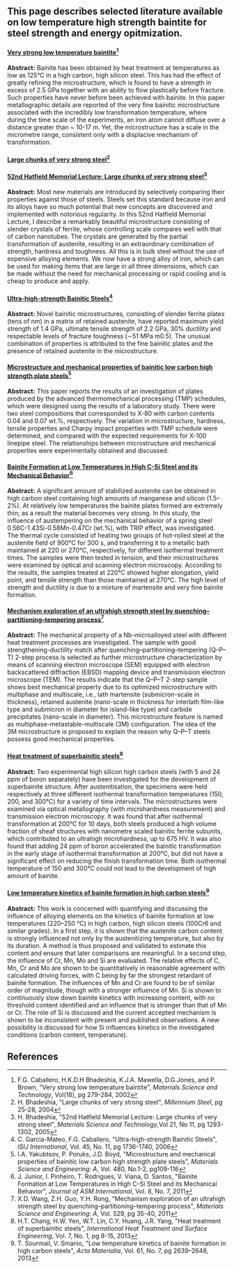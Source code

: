 {{MOST}}{{Lit}}
==This page describes selected literature available on low temperature high strength baintite for steel strength and energy opitmization.==

====[http://www.maneyonline.com/doi/abs/10.1179/026708301225000725 Very strong low temperature baintite<ref name="F.G. Caballero">
F.G. Caballero, H.K.D.H Bhadeshia, K.J.A. Mawella, D.G.Jones, and P. Brown, "Very strong low temperature baintite", ''Materials Science and Technology'', Vol(18), pg 279-284, 2002</ref>]====
'''Abstract:''' Bainite has been obtained by heat treatment at temperatures as low as 125°C in a high carbon, high silicon steel. This has had the effect of greatly refining the microstructure, which is found to have a strength in excess of 2.5 GPa together with an ability to flow plastically before fracture. Such properties have never before been achieved with bainite. In this paper metallographic details are reported of the very fine bainitic microstructure associated with the incredibly low transformation temperature, where during the time scale of the experiments, an iron atom cannot diffuse over a distance greater than ~ 10-17 m. Yet, the microstructure has a scale in the micrometre range, consistent only with a displacive mechanism of transformation.

====[http://millennium-steel.com/wp-content/uploads/articles/pdf/2004/pp25-28%20MS04.pdf Large chunks of very strong steel<ref name="H. Bhadeshia">H. Bhadeshia, "Large chunks of very strong steel", ''Millennium Steel'', pg 25-28, 2004</ref>]====

====[http://www.maneyonline.com/doi/abs/10.1179/174328405X63999 52nd Hatfield Memorial Lecture: Large chunks of very strong steel<ref name="H.K.D.H. Bhadeshia">H. Bhadeshia, "52nd Hatfield Memorial Lecture: Large chunks of very strong steel", ''Materials Science and Technology'',Vol 21, No 11, pg 1293-1302, 2005</ref>]====
'''Abstract:''' Most new materials are introduced by selectively comparing their properties against those of steels. Steels set this standard because iron and its alloys have so much potential that new concepts are discovered and implemented with notorious regularity. In this 52nd Hatfield Memorial Lecture, I describe a remarkably beautiful microstructure consisting of slender crystals of ferrite, whose controlling scale compares well with that of carbon nanotubes. The crystals are generated by the partial transformation of austenite, resulting in an extraordinary combination of strength, hardness and toughness. All this is in bulk steel without the use of expensive alloying elements. We now have a strong alloy of iron, which can be used for making items that are large in all three dimensions, which can be made without the need for mechanical processing or rapid cooling and is cheap to produce and apply.

====[https://www.jstage.jst.go.jp/article/isijinternational/45/11/45_11_1736/_article Ultra-high-strength Bainitic Steels<ref name="C. Garcia-Mateo">C. Garcia-Mateo, F.G. Caballero, "Ultra-high-strength Bainitic Steels", ''ISIJ International'', Vol. 45, No. 11, pg 1736-1740, 2006</ref>]====
'''Abstract:''' Novel bainitic microstructures, consisting of slender ferrite plates (tens of nm) in a matrix of retained austenite, have reported maximum yield strength of 1.4 GPa, ultimate tensile strength of 2.2 GPa, 30% ductility and respectable levels of fracture toughness (∼51 MPa m0.5). The unusual combination of properties is attributed to the fine bainitic plates and the presence of retained austenite in the microstructure.

====[http://www.sciencedirect.com/science/article/pii/S092150930701386X Microstructure and mechanical properties of bainitic low carbon high strength plate steels<ref name="I. Yakubtsov">I.A. Yakubtsov, P. Poruks, J.D. Boyd, "Microstructure and mechanical properties of bainitic low carbon high strength plate steels", ''Materials Science and Engineering: A'', Vol. 480, No.1-2, pg109-116</ref>]====
'''Abstract:''' This paper reports the results of an investigation of plates produced by the advanced thermomechanical processing (TMP) schedules, which were designed using the results of a laboratory study. There were two steel compositions that corresponded to X-80 with carbon contents 0.04 and 0.07 wt.%, respectively. The variation in microstructure, hardness, tensile properties and Charpy impact properties with TMP schedule were determined, and compared with the expected requirements for X-100 linepipe steel. The relationships between microstructure and mechanical properties were experimentally obtained and discussed.

====[http://compass.astm.org/DIGITAL_LIBRARY/JOURNALS/JAI/PAGES/JAI103418.htm Bainite Formation at Low Temperatures in High C-Si Steel and its Mechanical Behavior<ref name="J. Junior">J. Junior, I. Pinheiro, T. Rodrigues, V. Viana, D. Santos, "Bainite Formation at Low Temperatures in High C-Si Steel and its Mechanical Behavior", ''Journal of ASM International'', Vol. 8, No. 7, 2011</ref>]====
'''Abstract:''' A significant amount of stabilized austenite can be obtained in high carbon steel containing high amounts of manganese and silicon (1.5–2%). At relatively low temperatures the bainite plates formed are extremely thin; as a result the material becomes very strong. In this study, the influence of austempering on the mechanical behavior of a spring steel 0.56C-1.43Si-0.58Mn-0.47Cr (wt.%), with TRIP effect, was investigated. The thermal cycle consisted of heating two groups of hot-rolled steel at the austenite field of 900°C for 300 s, and transferring it to a metallic bath maintained at 220 or 270°C, respectively, for different isothermal treatment times. The samples were then tested in tension, and their microstructures were examined by optical and scanning electron microscopy. According to the results, the samples treated at 220°C showed higher elongation, yield point, and tensile strength than those maintained at 270°C. The high level of strength and ductility is due to a mixture of martensite and very fine bainite formation.

====[http://www.sciencedirect.com/science/article/pii/S0921509311009440 Mechanism exploration of an ultrahigh strength steel by quenching–partitioning–tempering process<ref name="X. Wang">X.D. Wang, Z.H. Guo, Y.H. Rong, "Mechanism exploration of an ultrahigh strength steel by quenching–partitioning–tempering process", ''Materials Science and Engineering: A'', Vol. 529, pg 35-40, 2011</ref>]====
'''Abstract:''' The mechanical property of a Nb-microalloyed steel with different heat treatment processes are investigated. The sample with good strengthening-ductility match after quenching–partitioning–tempering (Q–P–T) 2-step process is selected as further microstructure characterization by means of scanning electron microscope (SEM) equipped with electron backscattered diffraction (EBSD) mapping device and transmission electron microscope (TEM). The results indicate that the Q–P–T 2-step sample shows best mechanical property due to its optimized microstructure with multiphase and multiscale, i.e., lath martensite (submicron-scale in thickness), retained austenite (nano-scale in thickness for interlath film-like type and submicron in diameter for island-like type) and carbide precipitates (nano-scale in diameter). This microstructure feature is named as multiphase-metastable-multiscale (3M) configuration. The idea of the 3M microstructure is proposed to explain the reason why Q–P–T steels possess good mechanical properties.

====[http://www.maneyonline.com/doi/abs/10.1179/1749514813Z.00000000048 Heat treatment of superbainitic steels<ref name="H. Chang">H.T. Chang, H.W. Yen, W.T. Lin, C.Y. Huang, J.R. Yang, "Heat treatment of superbainitic steels", ''International Heat Treatment and Surface Engineering'', Vol. 7, No. 1, pg 8-15, 2013</ref>]====
'''Abstract:''' Two experimental high silicon high carbon steels (with 5 and 24 ppm of boron separately) have been investigated for the development of superbainite structure. After austenitisation, the specimens were held respectively at three different isothermal transformation temperatures (150, 200, and 300°C) for a variety of time intervals. The microstructures were examined via optical metallography (with microhardness measurement) and transmission electron microscopy. It was found that after isothermal transformation at 200°C for 10 days, both steels produced a high volume fraction of sheaf structures with nanometre scaled bainitic ferrite subunits, which contributed to an ultrahigh microhardness, up to 675 HV. It was also found that adding 24 ppm of boron accelerated the bainitic transformation in the early stage of isothermal transformation at 200°C, but did not have a significant effect on reducing the finish transformation time. Both isothermal temperature of 150 and 300°C could not lead to the development of high amount of bainite.

====[http://www.sciencedirect.com/science/article/pii/S1359645413000712 Low temperature kinetics of bainite formation in high carbon steels<ref name="T. Sourmail">T. Sourmail, V. Smanio, "Low temperature kinetics of bainite formation in high carbon steels", ''Acta Materialia'', Vol. 61, No. 7, pg 2639–2648, 2013</ref>]====
'''Abstract:''' This work is concerned with quantifying and discussing the influence of alloying elements on the kinetics of bainite formation at low temperatures (220–250 °C) in high carbon, high silicon steels (100Cr6 and similar grades). In a first step, it is shown that the austenite carbon content is strongly influenced not only by the austenitizing temperature, but also by its duration. A method is thus proposed and validated to estimate this content and ensure that later comparisons are meaningful. In a second step, the influence of Cr, Mn, Mo and Si are evaluated. The relative effects of C, Mn, Cr and Mo are shown to be quantitatively in reasonable agreement with calculated driving forces, with C being by far the strongest retardant of bainite formation. The influences of Mn and Cr are found to be of similar order of magnitude, though with a stronger influence of Mn. Si is shown to continuously slow down bainite kinetics with increasing content, with no threshold content identified and an influence that is stronger than that of Mn or Cr. The role of Si is discussed and the current accepted mechanism is shown to be inconsistent with present and published observations. A new possibility is discussed for how Si influences kinetics in the investigated conditions (carbon content, temperature).

==References==
<references/>